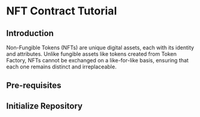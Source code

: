 
# NFT Contract Tutorial

## Introduction

Non-Fungible Tokens (NFTs) are unique digital assets, each with its identity and attributes. Unlike fungible assets like tokens created from Token Factory, NFTs cannot be exchanged on a like-for-like basis, ensuring that each one remains distinct and irreplaceable.

<Nfts />

## Pre-requisites

## Initialize Repository
